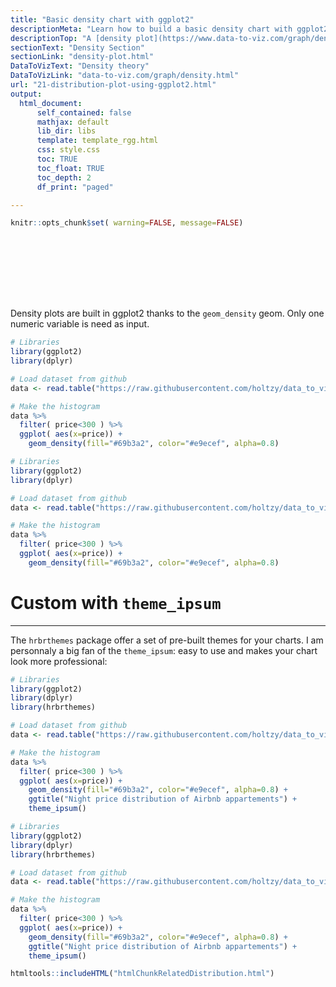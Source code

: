 ```yaml
---
title: "Basic density chart with ggplot2"
descriptionMeta: "Learn how to build a basic density chart with ggplot2. Reproducible R code is provided."
descriptionTop: "A [density plot](https://www.data-to-viz.com/graph/density.html) is a representation of the distribution of a numeric variable. It is a smoothed version of the [histogram](histogram.html) and is used in the same kind of situation. Here is a basic example built with the [ggplot2](ggplot2-package.html) library."
sectionText: "Density Section"
sectionLink: "density-plot.html"
DataToVizText: "Density theory"
DataToVizLink: "data-to-viz.com/graph/density.html"
url: "21-distribution-plot-using-ggplot2.html"
output:
  html_document:
      self_contained: false    
      mathjax: default
      lib_dir: libs
      template: template_rgg.html
      css: style.css
      toc: TRUE
      toc_float: TRUE
      toc_depth: 2
      df_print: "paged"

---
```



```r
knitr::opts_chunk$set( warning=FALSE, message=FALSE)
```


<div class="container" style="padding-top: 100px">






<div class = "row">

<div class = "col-md-5  col-sm-12 align-self-center">

Density plots are built in ggplot2 thanks to the `geom_density` geom. Only one numeric variable is need as input.

</div>

<div class = "col-md-7  col-sm-12">
```r
# Libraries
library(ggplot2)
library(dplyr)

# Load dataset from github
data <- read.table("https://raw.githubusercontent.com/holtzy/data_to_viz/master/Example_dataset/1_OneNum.csv", header=TRUE)

# Make the histogram
data %>%
  filter( price<300 ) %>%
  ggplot( aes(x=price)) +
    geom_density(fill="#69b3a2", color="#e9ecef", alpha=0.8)
```
</div>
</div>

```r
# Libraries
library(ggplot2)
library(dplyr)

# Load dataset from github
data <- read.table("https://raw.githubusercontent.com/holtzy/data_to_viz/master/Example_dataset/1_OneNum.csv", header=TRUE)

# Make the histogram
data %>%
  filter( price<300 ) %>%
  ggplot( aes(x=price)) +
    geom_density(fill="#69b3a2", color="#e9ecef", alpha=0.8)
```


# Custom with `theme_ipsum`
***


<div class = "row">

<div class = "col-md-5  col-sm-12 align-self-center">

The `hrbrthemes` package offer a set of pre-built themes for your charts. I am personnaly a big fan of the `theme_ipsum`: easy to use and makes your chart look more professional:

</div>

<div class = "col-md-7  col-sm-12">
```r
# Libraries
library(ggplot2)
library(dplyr)
library(hrbrthemes)

# Load dataset from github
data <- read.table("https://raw.githubusercontent.com/holtzy/data_to_viz/master/Example_dataset/1_OneNum.csv", header=TRUE)

# Make the histogram
data %>%
  filter( price<300 ) %>%
  ggplot( aes(x=price)) +
    geom_density(fill="#69b3a2", color="#e9ecef", alpha=0.8) +
    ggtitle("Night price distribution of Airbnb appartements") +
    theme_ipsum()
```
</div>
</div>

```r
# Libraries
library(ggplot2)
library(dplyr)
library(hrbrthemes)

# Load dataset from github
data <- read.table("https://raw.githubusercontent.com/holtzy/data_to_viz/master/Example_dataset/1_OneNum.csv", header=TRUE)

# Make the histogram
data %>%
  filter( price<300 ) %>%
  ggplot( aes(x=price)) +
    geom_density(fill="#69b3a2", color="#e9ecef", alpha=0.8) +
    ggtitle("Night price distribution of Airbnb appartements") +
    theme_ipsum()
```








<!-- Close container -->
</div>




```r
htmltools::includeHTML("htmlChunkRelatedDistribution.html")
```
